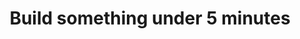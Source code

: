 ---
sidebar_position: 3
description: learn how to create your first project to start
title: Build something under 5 minutes
---